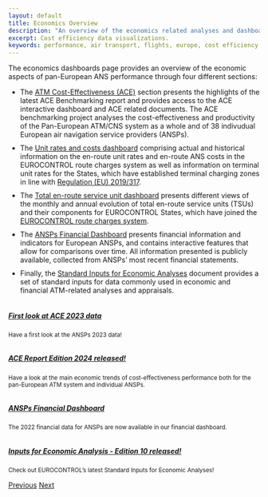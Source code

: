 ```yaml
---
layout: default
title: Economics Overview
description: "An overview of the economics related analyses and dashboards provided by the Aviation Intelligence Unit." 
excerpt: Cost efficiency data visualizations.
keywords: performance, air transport, flights, europe, cost efficiency
---
```

<style type="text/css">
li {
  margin-bottom: 10px
}

image-rendering: -webkit-optimize-contrast;
</style>

<div class="container">
<div class="row align-items-start">
<div class="col-sm-9">
The economics dashboards page provides an overview of the economic aspects of pan-European ANS performance through four different sections:

* The [ATM Cost-Effectiveness (ACE)](/economics/ace-overview/) section presents the highlights of the latest ACE Benchmarking report and provides access to the ACE interactive dashboard and ACE related documents. The ACE benchmarking project analyses the cost-effectiveness and productivity of the Pan-European ATM/CNS system as a whole and of 38 indivudual European air navigation service providers (ANSPs).
* The [Unit rates and costs dashboard][ectl_urdb] comprising actual and historical information on the en-route unit rates and en-route ANS costs in the EUROCONTROL route charges system as well as information on terminal unit rates for the States, which have established terminal charging zones in line with [Regulation (EU) 2019/317][reg_317].
* The [Total en-route service unit dashboard ][ectl_sudb] presents different views of the monthly and annual evolution of total en-route service units (TSUs) and their components for EUROCONTROL States, which have joined the [EUROCONTROL route charges system][ectl_crco].
* The [ANSPs Financial Dashboard](finance/) presents financial information and indicators for European ANSPs, and contains interactive features that allow for comparisons over time. All information presented is publicly available, collected from ANSPs’ most recent financial statements.
* Finally, the [Standard Inputs for Economic Analyses](/economics/cba/standard-inputs/) document provides a set of standard inputs for data commonly used in economic and financial ATM-related analyses and appraisals.

</div>

<div class="col-sm-3">
<div id="carouselExampleFade" class="carousel slide carousel-fade" data-ride="carousel">
<div class="carousel-inner">

<div class="carousel-item"><div class="card bg-light border-0"><a href="https://www.eurocontrol.int/publication/high-level-summary-report-preliminary-ace-2023"><img class="card-img-top" src="/images/eco/first-look2023-news.png" alt=""><div class="card-body"><h5 class="card-title">First look at ACE 2023 data</h5></a><small><p class="card-text">
Have a first look at the ANSPs 2023 data!</p></small></div></div></div>


<div class="carousel-item active"><div class="card bg-light border-0"><a href="/economics/ace-overview/"><img class="card-img-top" src="/images/eco/ace2024_sm_thmb.png" alt=""><div class="card-body"><h5 class="card-title">ACE Report Edition 2024 released! </h5></a><small><p class="card-text">
Have a look at the main economic trends of cost-effectiveness performance both for the pan-European ATM system and individual ANSPs.</p></small></div></div></div>


<div class="carousel-item"><div class="card bg-light border-0"><a href="/economics/finance/"><img class="card-img-top" src="/images/eco/fin_db_2022_thmb.png" alt=""><div class="card-body"><h5 class="card-title">ANSPs Financial Dashboard</h5></a><small><p class="card-text">
The 2022 financial data for ANSPs are now available in our financial dashboard.</p></small></div></div></div>


<div class="carousel-item"><div class="card bg-light border-0"><a href="/economics/cba/"><img class="card-img-top" src="/images/eco/stand-inputs_thmb.png" alt=""><div class="card-body"><h5 class="card-title">Inputs for Economic Analysis - Edition 10 released!</h5></a><small><p class="card-text">
Check out EUROCONTROL's latest Standard Inputs for Economic Analyses!</p></small></div></div></div>



</div>

<a class="carousel-control-prev" href="#carouselExampleFade" role="button" data-slide="prev"><span class="carousel-control-prev-icon" aria-hidden="true"></span><span class="sr-only">Previous</span></a>
<a class="carousel-control-next" href="#carouselExampleFade" role="button" data-slide="next"><span class="carousel-control-next-icon" aria-hidden="true"></span><span class="sr-only">Next</span></a>
</div>
</div>

</div>


<!-- <div class="col-sm-3"> -->
<!-- <div class="card bg-light text-center border-0"><a href="/economics/ace-overview/"> -->
<!--   <img class="card-img-top" src="/images/eco/ace-hlsr2021_small.png" alt="ACE 2021 high-level-summary-report"> -->
<!--   <div class="card-body"><p class="card-text">Sneak peek at the first ACE preliminary results. ACE 2021 High-level Summary Report now available!</p></div></a> -->
<!-- </div></div></div></div> -->

[ectl_acedb]: https://www.eurocontrol.int/ACE/ACE-Home.html "ACE Dashaboard"
[ectl_urdb]: https://www.eurocontrol.int/ServiceUnits/Dashboard/EnRouteUnitRates.html "Unit rates and costs dashboard"
[ectl_crco]: https://www.eurocontrol.int/crco "EUROCONTROL route charges system"
[reg_317]: https://eur-lex.europa.eu/legal-content/EN/TXT/?uri=uriserv:OJ.L_.2019.056.01.0001.01.ENG&toc=OJ:L:2019:056:TOC "Regulation (EU) 2019/317"
[ectl_sudb]: https://www.eurocontrol.int/ServiceUnits/Dashboard/EnRouteMainDashboard.html "Total en-route service unit dashboard"